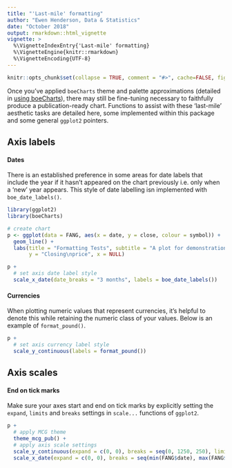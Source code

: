 ```yaml
---
title: "'Last-mile' formatting"
author: "Ewen Henderson, Data & Statistics"
date: "October 2018"
output: rmarkdown::html_vignette
vignette: >
  %\VignetteIndexEntry{'Last-mile' formatting}
  %\VignetteEngine{knitr::rmarkdown}
  %\VignetteEncoding{UTF-8}
---
```


```r
knitr::opts_chunk$set(collapse = TRUE, comment = "#>", cache=FALSE, fig.dpi = 96, fig.width = 7, fig.height = 5)
```

Once you've applied `boeCharts` theme and palette approximations (detailed in [using boeCharts](using-boeCharts.html)), there may still be fine-tuning necessary to faithfully produce a publication-ready chart. Functions to assist with these 'last-mile' aesthetic tasks are detailed here, some implemented within this package and some general `ggplot2` pointers.


## Axis labels

#### Dates

There is an established preference in some areas for date labels that include the year if it hasn't appeared on the chart previously i.e. only when a 'new' year appears. This style of date labelling isn implemented with `boe_date_labels()`.

```r

library(ggplot2)
library(boeCharts)

# create chart
p <- ggplot(data = FANG, aes(x = date, y = close, colour = symbol)) +
  geom_line() +
  labs(title = "Formatting Tests", subtitle = "A plot for demonstration purposes",
       y = "Closing\nprice", x = NULL)

p +
  # set axis date label style
  scale_x_date(date_breaks = "3 months", labels = boe_date_labels())

```

#### Currencies

When plotting numeric values that represent currencies, it's helpful to denote this while retaining the numeric class of your values. Below is an example of `format_pound()`.

```r

p +
  # set axis currency label style
  scale_y_continuous(labels = format_pound())

```


## Axis scales

#### End on tick marks

Make sure your axes start and end on tick marks by explicitly setting the `expand`, `limits` and `breaks` settings in `scale...` functions of `ggplot2`.

```r
p +
  # apply MCG theme
  theme_mcg_pub() +
  # apply axis scale settings
  scale_y_continuous(expand = c(0, 0), breaks = seq(0, 1250, 250), limits = c(0, 1250), position = "right") +
  scale_x_date(expand = c(0, 0), breaks = seq(min(FANG$date), max(FANG$date), by = "3 months"), labels = boe_date_labels())
```

